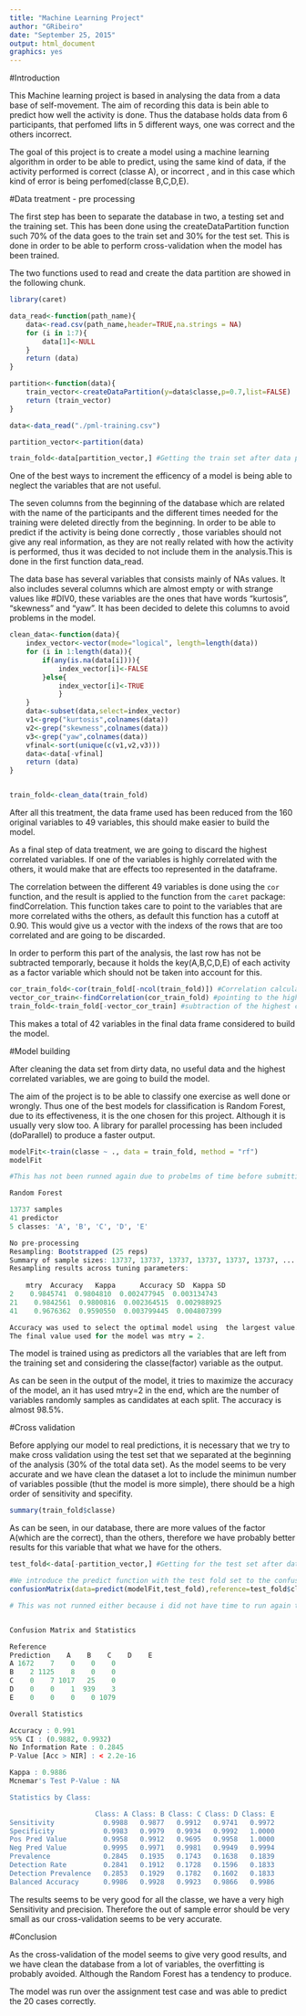 ```yaml
---
title: "Machine Learning Project"
author: "GRibeiro"
date: "September 25, 2015"
output: html_document
graphics: yes
---
```

#Introduction

This Machine learning project is based in analysing the data from a data base of self-movement. The aim of recording this data is bein able to predict how well the activity is done. Thus the database holds data from 6 participants, that perfomed lifts in 5 different ways, one was correct and the others incorrect.

The goal of this project is to create a model using a machine learning algorithm in order to be able to predict, using the same kind of data, if the activity performed is correct (classe A), or incorrect , and in this case which kind of error is being perfomed(classe B,C,D,E).

#Data treatment - pre processing

The first step has been to separate the database in two, a testing set and the training set. This has been done using the createDataPartition function such 70% of the data goes to the train set and 30% for the test set. This is done in order to be able to perform cross-validation when the model has been trained.

The two functions used to read and create the data partition are showed in the following chunk. 

```r

library(caret)


```

```r
data_read<-function(path_name){
    data<-read.csv(path_name,header=TRUE,na.strings = NA)
    for (i in 1:7){
        data[1]<-NULL
    }
    return (data)    
}

partition<-function(data){
    train_vector<-createDataPartition(y=data$classe,p=0.7,list=FALSE)
    return (train_vector)
}

data<-data_read("./pml-training.csv")

partition_vector<-partition(data)

train_fold<-data[partition_vector,] #Getting the train set after data partition

```

One of the best ways to increment the efficency of a model is being able to neglect the variables that are not useful.

The seven columns from the beginning of the database which are related with the name of the participants and the different times needed for the training were deleted directly from the beginning. In order to be able to predict if the activity is being done correctly , those variables should not give any real information, as they are not really related with how the activity is performed, thus it was decided to not include them in the analysis.This is done in the first function data_read.

The data base has several variables that consists mainly of NAs values. It also includes several columns which are almost empty or with strange values like #DIV0, these variables are the ones that have words "kurtosis", "skewness" and "yaw". It has been decided to delete this columns to avoid problems in the model. 

```r
clean_data<-function(data){
    index_vector<-vector(mode="logical", length=length(data))
    for (i in 1:length(data)){
        if(any(is.na(data[i]))){
            index_vector[i]<-FALSE
        }else{
            index_vector[i]<-TRUE
            }
    }
    data<-subset(data,select=index_vector)
    v1<-grep("kurtosis",colnames(data))
    v2<-grep("skewness",colnames(data))
    v3<-grep("yaw",colnames(data))
    vfinal<-sort(unique(c(v1,v2,v3)))
    data<-data[-vfinal]
    return (data)
}


train_fold<-clean_data(train_fold)

```

After all this treatment, the data frame used has been reduced from the 160 original variables to 49 variables, this should make easier to build the model.



As a final step of data treatment, we are going to discard the highest correlated variables. If one of the variables is highly correlated with the others, it would make that are effects too represented in the dataframe. 

The correlation between the different 49 variables is done using the `cor` function, and the result is applied to the function from the `caret` package: findCorrelation. This function takes care to point to the variables that are more correlated withs the others, as default this function has a cutoff at 0.90. This would give us a vector with the indexs of the rows that are too correlated and are going to be discarded.

In order to perform this part of the analysis, the last row has not be subtracted temporarly, because it holds the key(A,B,C,D,E) of each activity as a factor variable which should not be taken into account for this.

```r
cor_train_fold<-cor(train_fold[-ncol(train_fold)]) #Correlation calculation(the last column, the factor variable, is subtracted)
vector_cor_train<-findCorrelation(cor_train_fold) #pointing to the highest correlated
train_fold<-train_fold[-vector_cor_train] #subtraction of the highest correlated.
```

This makes a total of 42 variables in the final data frame considered to build the model.

#Model building


After cleaning the data set from dirty data, no useful data and the highest correlated variables, we are going to build the model.

The aim of the project is to be able to classify one exercise as well done or wrongly. Thus one of the best models for classification is Random Forest, due to its effectiveness, it is the one chosen for this project. Although it is usually very slow too. A library for parallel processing has been included (doParallel) to produce a faster output.

```r
modelFit<-train(classe ~ ., data = train_fold, method = "rf")
modelFit

#This has not been runned again due to probelms of time before submitting. I have #copy-pasted from my console where it was runned before. (you can check it running the .R #file, but it takes a while)

Random Forest 

13737 samples
41 predictor
5 classes: 'A', 'B', 'C', 'D', 'E' 

No pre-processing
Resampling: Bootstrapped (25 reps) 
Summary of sample sizes: 13737, 13737, 13737, 13737, 13737, 13737, ... 
Resampling results across tuning parameters:
    
    mtry  Accuracy   Kappa      Accuracy SD  Kappa SD   
2    0.9845741  0.9804810  0.002477945  0.003134743
21    0.9842561  0.9800816  0.002364515  0.002988925
41    0.9676362  0.9590550  0.003799445  0.004807399

Accuracy was used to select the optimal model using  the largest value.
The final value used for the model was mtry = 2.

```

The model is trained using as predictors all the variables that are left from the training set and considering the classe(factor) variable as the output.

As can be seen in the output of the model, it tries to maximize the accuracy of the model, an it has used mtry=2 in the end, which are the number of variables randomly samples as candidates at each split. The accuracy is almost 98.5%.

#Cross validation

Before applying our model to real predictions, it is necessary that we try to make cross validation using the test set that we separated at the beginning of the analysis (30% of the total data set). 
As the model seems to be very accurate and we have clean the dataset a lot to include the minimun number of variables possible (thut the model is more simple), there should be a high order of sensitivity and specifity.

```r
summary(train_fold$classe)
```
As can be seen, in our database, there are more values of the factor A(which are the correct), than the others, therefore we have probably better results for this variable that what we have for the others.


```r
test_fold<-data[-partition_vector,] #Getting for the test set after data partition

#We introduce the predict function with the test fold set to the confusionMatrix function.
confusionMatrix(data=predict(modelFit,test_fold),reference=test_fold$classe)

# This was not runned either because i did not have time to run again train function so I do not have loaded the modelFit, i have copy pasted from my console (you can check all by running the .R file.)


Confusion Matrix and Statistics

Reference
Prediction    A    B    C    D    E
A 1672    7    0    0    0
B    2 1125    8    0    0
C    0    7 1017   25    0
D    0    0    1  939    3
E    0    0    0    0 1079

Overall Statistics

Accuracy : 0.991           
95% CI : (0.9882, 0.9932)
No Information Rate : 0.2845          
P-Value [Acc > NIR] : < 2.2e-16       

Kappa : 0.9886          
Mcnemar's Test P-Value : NA              

Statistics by Class:

                     Class: A Class: B Class: C Class: D Class: E
Sensitivity            0.9988   0.9877   0.9912   0.9741   0.9972
Specificity            0.9983   0.9979   0.9934   0.9992   1.0000
Pos Pred Value         0.9958   0.9912   0.9695   0.9958   1.0000
Neg Pred Value         0.9995   0.9971   0.9981   0.9949   0.9994
Prevalence             0.2845   0.1935   0.1743   0.1638   0.1839
Detection Rate         0.2841   0.1912   0.1728   0.1596   0.1833
Detection Prevalence   0.2853   0.1929   0.1782   0.1602   0.1833
Balanced Accuracy      0.9986   0.9928   0.9923   0.9866   0.9986


```

The results seems to be very good for all the classe, we have a very high Sensitivity and precision. Therefore the out of sample error should be very small as our cross-validation seems to be very accurate.

#Conclusion

As the cross-validation of the model seems to give very good results, and we have clean the database from a lot of variables, the overfitting is probably avoided. Although the Random Forest has a tendency to produce.

The model was run over the assignment test case and was able to predict the 20 cases correctly.